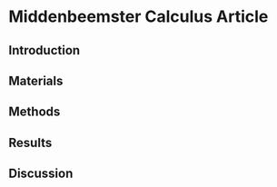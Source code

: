 # Middenbeemster Calculus Article

## Introduction

## Materials

## Methods

## Results

## Discussion